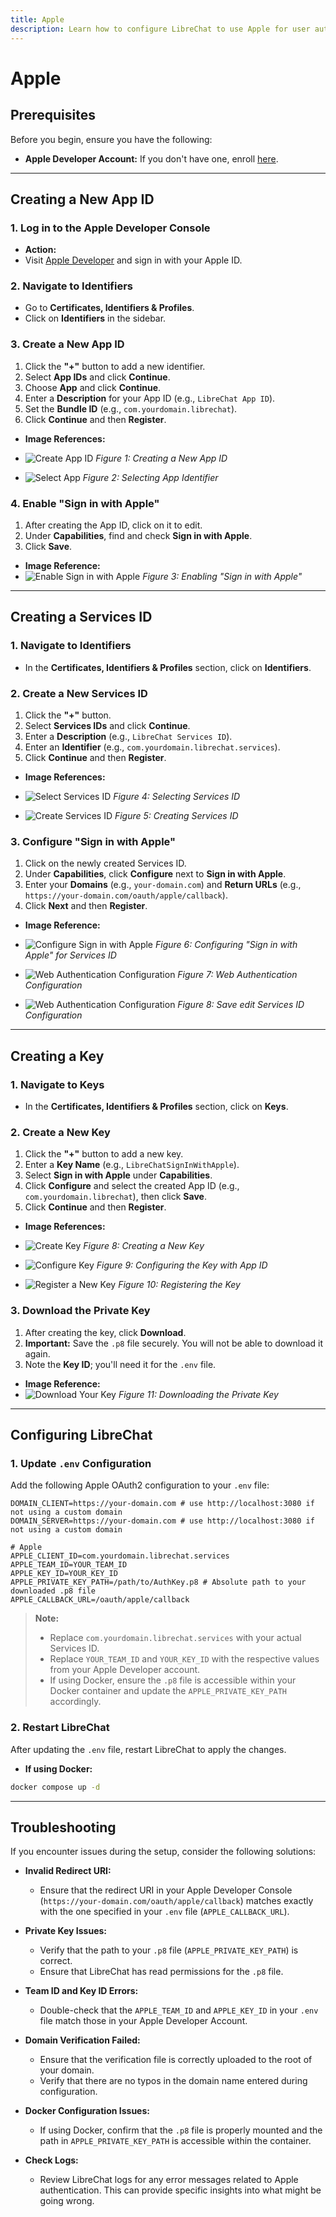 ```yaml
---
title: Apple
description: Learn how to configure LibreChat to use Apple for user authentication.
---
```


# Apple


## Prerequisites

Before you begin, ensure you have the following:

- **Apple Developer Account:** If you don't have one, enroll [here](https://developer.apple.com/programs/enroll/).

---

## Creating a New App ID

### 1. Log in to the Apple Developer Console

- **Action:**
- Visit [Apple Developer](https://developer.apple.com/) and sign in with your Apple ID.


### 2. Navigate to Identifiers

- Go to **Certificates, Identifiers & Profiles**.
- Click on **Identifiers** in the sidebar.


### 3. Create a New App ID

1. Click the **"+"** button to add a new identifier.
2. Select **App IDs** and click **Continue**.
3. Choose **App** and click **Continue**.
4. Enter a **Description** for your App ID (e.g., `LibreChat App ID`).
5. Set the **Bundle ID** (e.g., `com.yourdomain.librechat`).
6. Click **Continue** and then **Register**.

- **Image References:**
- ![Create App ID](https://user-images.githubusercontent.com/5569219/59017558-6d643600-8861-11e9-927b-a4952b56f34e.png)
*Figure 1: Creating a New App ID*

- ![Select App](https://github.com/user-attachments/assets/7b67c1bb-dea0-4475-ad45-e3c13ad514d5)
*Figure 2: Selecting App Identifier*

### 4. Enable "Sign in with Apple"

1. After creating the App ID, click on it to edit.
2. Under **Capabilities**, find and check **Sign in with Apple**.
3. Click **Save**.

- **Image Reference:**
- ![Enable Sign in with Apple](https://user-images.githubusercontent.com/5569219/59017720-dea3e900-8861-11e9-898e-f486c093edd8.png)
*Figure 3: Enabling "Sign in with Apple"*

---

## Creating a Services ID

### 1. Navigate to Identifiers

- In the **Certificates, Identifiers & Profiles** section, click on **Identifiers**.

### 2. Create a New Services ID

1. Click the **"+"** button.
2. Select **Services IDs** and click **Continue**.
3. Enter a **Description** (e.g., `LibreChat Services ID`).
4. Enter an **Identifier** (e.g., `com.yourdomain.librechat.services`).
5. Click **Continue** and then **Register**.

- **Image References:**
- ![Select Services ID](https://user-images.githubusercontent.com/5569219/59017808-16ab2c00-8862-11e9-8beb-4da7bb509b0c.png)
*Figure 4: Selecting Services ID*

- ![Create Services ID](https://github.com/user-attachments/assets/cac99e43-a6d7-4fb8-890d-eabd87a60e7d)
*Figure 5: Creating Services ID*

### 3. Configure "Sign in with Apple"

1. Click on the newly created Services ID.
2. Under **Capabilities**, click **Configure** next to **Sign in with Apple**.
3. Enter your **Domains** (e.g., `your-domain.com`) and **Return URLs** (e.g., `https://your-domain.com/oauth/apple/callback`).
4. Click **Next** and then **Register**.

- **Image Reference:**
- ![Configure Sign in with Apple](https://github.com/user-attachments/assets/9309e1c1-6f98-49fc-a87d-bb5f46e200f7)
*Figure 6: Configuring "Sign in with Apple" for Services ID*

- ![Web Authentication Configuration](https://github.com/user-attachments/assets/d1ca9ad2-e555-4083-a974-b26239c9694f)
*Figure 7: Web Authentication Configuration*

- ![Web Authentication Configuration](https://github.com/user-attachments/assets/8facac9e-002f-458b-8049-63c91afc30de)
*Figure 8: Save edit Services ID Configuration*


---

## Creating a Key

### 1. Navigate to Keys

- In the **Certificates, Identifiers & Profiles** section, click on **Keys**.

### 2. Create a New Key

1. Click the **"+"** button to add a new key.
2. Enter a **Key Name** (e.g., `LibreChatSignInWithApple`).
3. Select **Sign in with Apple** under **Capabilities**.
4. Click **Configure** and select the created App ID (e.g., `com.yourdomain.librechat`), then click **Save**.
5. Click **Continue** and then **Register**.

- **Image References:**
- ![Create Key](https://github.com/user-attachments/assets/6db095dd-79dd-485d-a57a-8b1ea523b67f)
*Figure 8: Creating a New Key*

- ![Configure Key](https://github.com/user-attachments/assets/30b593ab-b8f3-4d94-b56d-1eeac1900a1f)
*Figure 9: Configuring the Key with App ID*

- ![Register a New Key](https://github.com/user-attachments/assets/91aa4d6e-9b5c-4f7c-bb1a-5980015ee15d)
*Figure 10: Registering the Key*

### 3. Download the Private Key

1. After creating the key, click **Download**.
2. **Important:** Save the `.p8` file securely. You will not be able to download it again.
3. Note the **Key ID**; you'll need it for the `.env` file.

- **Image Reference:**
- ![Download Your Key](https://github.com/user-attachments/assets/79e5aefa-9797-4fa7-bdf9-cb4b526ab3dd)
*Figure 11: Downloading the Private Key*

---

## Configuring LibreChat

### 1. Update `.env` Configuration

Add the following Apple OAuth2 configuration to your `.env` file:

```env filename=".env"
DOMAIN_CLIENT=https://your-domain.com # use http://localhost:3080 if not using a custom domain
DOMAIN_SERVER=https://your-domain.com # use http://localhost:3080 if not using a custom domain

# Apple
APPLE_CLIENT_ID=com.yourdomain.librechat.services
APPLE_TEAM_ID=YOUR_TEAM_ID
APPLE_KEY_ID=YOUR_KEY_ID
APPLE_PRIVATE_KEY_PATH=/path/to/AuthKey.p8 # Absolute path to your downloaded .p8 file
APPLE_CALLBACK_URL=/oauth/apple/callback
```

> **Note:** 
> - Replace `com.yourdomain.librechat.services` with your actual Services ID.
> - Replace `YOUR_TEAM_ID` and `YOUR_KEY_ID` with the respective values from your Apple Developer account.
> - If using Docker, ensure the `.p8` file is accessible within your Docker container and update the `APPLE_PRIVATE_KEY_PATH` accordingly.

### 2. Restart LibreChat

After updating the `.env` file, restart LibreChat to apply the changes.

- **If using Docker:**

```bash
docker compose up -d
  ```

---

## Troubleshooting

If you encounter issues during the setup, consider the following solutions:

- **Invalid Redirect URI:**
    - Ensure that the redirect URI in your Apple Developer Console (`https://your-domain.com/oauth/apple/callback`) matches exactly with the one specified in your `.env` file (`APPLE_CALLBACK_URL`).

- **Private Key Issues:**
    - Verify that the path to your `.p8` file (`APPLE_PRIVATE_KEY_PATH`) is correct.
    - Ensure that LibreChat has read permissions for the `.p8` file.

- **Team ID and Key ID Errors:**
    - Double-check that the `APPLE_TEAM_ID` and `APPLE_KEY_ID` in your `.env` file match those in your Apple Developer Account.

- **Domain Verification Failed:**
    - Ensure that the verification file is correctly uploaded to the root of your domain.
    - Verify that there are no typos in the domain name entered during configuration.

- **Docker Configuration Issues:**
    - If using Docker, confirm that the `.p8` file is properly mounted and the path in `APPLE_PRIVATE_KEY_PATH` is accessible within the container.

- **Check Logs:**
    - Review LibreChat logs for any error messages related to Apple authentication. This can provide specific insights into what might be going wrong.
